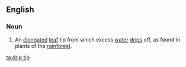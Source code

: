 ==English==

===Noun===
{{en-noun}}

# {{lb|en|botany}} An [[elongated]] [[leaf]] tip from which excess [[water]] [[drip]]s off, as found in plants of the [[rainforest]].

[[ta:drip tip]]